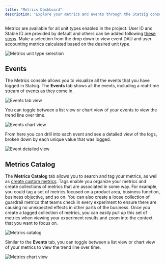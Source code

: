 ```yaml
---
title: "Metrics Dashboard"
description: "Explore your metrics and events through the Statsig console with real-time visualization and organization tools."
---
```


Metrics are available for all unit types enabled in the project.  User ID and Stable ID are provided by default and others can be added following [these steps](/guides/experiment-on-custom-id-types#step-1---add-companyid-as-a-new-id-type-in-your-project-settings).  Make a selection from the drop down to view event DAU and user accounting metrics calculated based on the desired unit type.

![Metrics unit type selection](/images/metrics/unit-type-selection.png)

## Events
The Metrics console allows you to visualize all the events that you have logged in Statsig. The **Events** tab shows all the events, including a real-time stream of events as they come in.

![Events tab view](/images/metrics/events-tab-view.png)

You can toggle between a list view or chart view of your events to view the trend line over time.  

![Events chart view](/images/metrics/events-chart-view.png)

From here you can drill into each event and see a detailed view of the logs, broken down by each unique value that was logged.

![Event detailed view](/images/metrics/event-detailed-view.png)

## Metrics Catalog
The **Metrics Catalog** tab allows you to search and tag your metrics, as well as [create custom metrics](/metrics/create). Tags enable you organize your metrics and create collections of metrics that are associated in some way. For example, you could tag a set of metrics focused on a product area, business function, business objective, and so on. You can also create a loose collection of guardrail metrics that teams check in every experiment to ensure there are causing no unexpected effects in other parts of the business. Once you create a tagged collection of metrics, you can easily pull up this set of metrics when viewing your experiment results and zoom into the context that you want to focus on. 

![Metrics catalog](/images/metrics/metrics-catalog.png)

 Similar to the **Events** tab, you can toggle between a list view or chart view of your metrics to view the trend line over time.  
 
 ![Metrics chart view](/images/metrics/metrics-chart-view.png)

